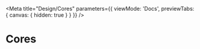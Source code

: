 
<Meta
  title="Design/Cores"
  parameters={{ viewMode: 'Docs', previewTabs: { canvas: { hidden: true } } }}
/>

# Cores
